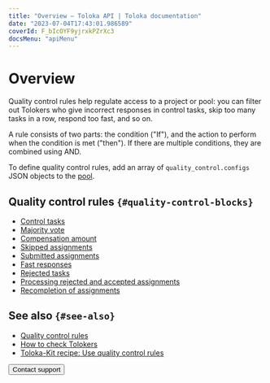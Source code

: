 ```yaml
---
title: "Overview — Toloka API | Toloka documentation"
date: "2023-07-04T17:43:01.986589"
coverId: F_bIcOYF9yjrxkPZrXc3
docsMenu: "apiMenu"
---
```


# Overview

Quality control rules help regulate access to a project or pool: you can filter out Tolokers who give incorrect responses in control tasks, skip too many tasks in a row, respond too fast, and so on.

A rule consists of two parts: the condition ("If"), and the action to perform when the condition is met ("then"). If there are multiple conditions, they are combined using AND.

To define quality control rules, add an array of `quality_control.configs` JSON objects to the [pool](https://toloka.ai/docs/api/api-reference/#tag--pool).

## Quality control rules `{#quality-control-blocks}`

- [Control tasks](/docs/api/goldenset)
- [Majority vote](/docs/api/mv)
- [Compensation amount](/docs/api/earn_limit)
- [Skipped assignments](/docs/api/skipped)
- [Submitted assignments](/docs/api/completed)
- [Fast responses](/docs/api/fast)
- [Rejected tasks](/docs/api/accept_ban)
- [Processing rejected and accepted assignments](/docs/api/reassessment)
- [Recompletion of assignments](/docs/api/restore-task-overlap)

## See also `{#see-also}`

- [Quality control rules](/docs/guide/control)
- [How to check Tolokers](/docs/guide/check-performers)
- [Toloka-Kit recipe: Use quality control rules](/docs/toloka-kit/recipes/use-quality-control-rules/)

<Button themeColor="light" view="default" size="l" type="link" url="/docs/guide/troubleshooting/support?form-source=api-quality-control">Contact support</Button>